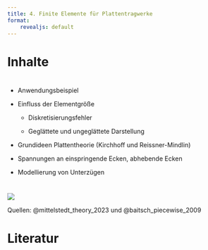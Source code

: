 ```yaml
---
title: 4. Finite Elemente für Plattentragwerke
format:
    revealjs: default
---
```


# Inhalte

# {background-image="00-pics/platten.svg" background-opacity="0.2"}

- Anwendungsbeispiel

- Einfluss der Elementgröße

  - Diskretisierungsfehler

  - Geglättete und ungeglättete Darstellung

- Grundideen Plattentheorie (Kirchhoff und Reissner-Mindlin)

- Spannungen an einspringende Ecken, abhebende Ecken

- Modellierung von Unterzügen

# 

![](00-pics/platten.svg)

Quellen: @mittelstedt_theory_2023 und @baitsch_piecewise_2009

# Literatur

